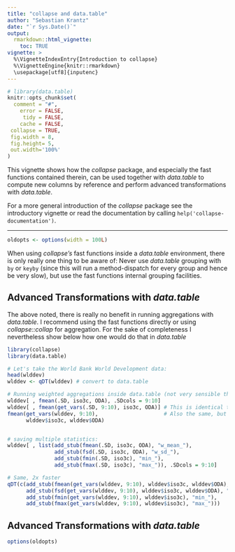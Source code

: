 ```yaml
---
title: "collapse and data.table"
author: "Sebastian Krantz"
date: "`r Sys.Date()`"
output:
  rmarkdown::html_vignette:
    toc: TRUE
vignette: >
  %\VignetteIndexEntry{Introduction to collapse}
  %\VignetteEngine{knitr::rmarkdown}
  \usepackage[utf8]{inputenc}
---
```


```r
# library(data.table)
knitr::opts_chunk$set(
  comment = "#",
    error = FALSE,
     tidy = FALSE,
    cache = FALSE,
 collapse = TRUE,
 fig.width = 8, 
 fig.height= 5,
 out.width='100%'
)
```

This vignette shows how the *collapse* package, and especially the fast functions contained therein, can be used together with *data.table* to compute new columns by reference and perform advanced transformations with *data.table*. 

For a more general introduction of the *collapse* package see the introductory vignette or read the documentation by calling `help('collapse-documentation')`.

***

```r
oldopts <- options(width = 100L)
```

When using *collapse's* fast functions inside a *data.table* environment, there is only really one thing to be aware of: Never use *data.table* grouping with `by` or `keyby` (since this will run a method-dispatch for every group and hence be very slow), but use the fast functions internal grouping facilities. 

## Advanced Transformations with *data.table*



<!-- ## Advanced Aggregation with *data.table* -->
The above noted, there is really no benefit in running aggregations with *data.table*. I recommend using the fast functions directly or using *collapse::collap* for aggregation. For the sake of completeness I nevertheless show below how one would do that in *data.table* 

```r
library(collapse)
library(data.table)

# Let's take the World Bank World Development data:
head(wlddev)
wlddev <- qDT(wlddev) # convert to data.table

# Running weighted aggregations inside data.table (not very sensible though)
wlddev[ , fmean(.SD, iso3c, ODA), .SDcols = 9:10]
wlddev[ , fmean(get_vars(.SD, 9:10), iso3c, ODA)] # This is identical to the above
fmean(get_vars(wlddev, 9:10),                     # Also the same, but 4x faster !!  
      wlddev$iso3c, wlddev$ODA)


# saving multiple statistics:
wlddev[ , list(add_stub(fmean(.SD, iso3c, ODA), "w_mean_"), 
               add_stub(fsd(.SD, iso3c, ODA), "w_sd_"),
               add_stub(fmin(.SD, iso3c), "min_"),
               add_stub(fmax(.SD, iso3c), "max_")), .SDcols = 9:10]

# Same, 2x faster 
qDT(c(add_stub(fmean(get_vars(wlddev, 9:10), wlddev$iso3c, wlddev$ODA), "w_mean_"), 
      add_stub(fsd(get_vars(wlddev, 9:10), wlddev$iso3c, wlddev$ODA), "w_sd_"),
      add_stub(fmin(get_vars(wlddev, 9:10), wlddev$iso3c), "min_"),
      add_stub(fmax(get_vars(wlddev, 9:10), wlddev$iso3c), "max_")))

```

## Advanced Transformations with *data.table*

```r
options(oldopts)
```
